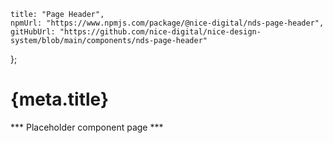
	title: "Page Header",
	npmUrl: "https://www.npmjs.com/package/@nice-digital/nds-page-header",
	gitHubUrl: "https://github.com/nice-digital/nice-design-system/blob/main/components/nds-page-header"
};

# {meta.title}

*** Placeholder component page ***

<PageHeader heading="Welcome to the page" />

